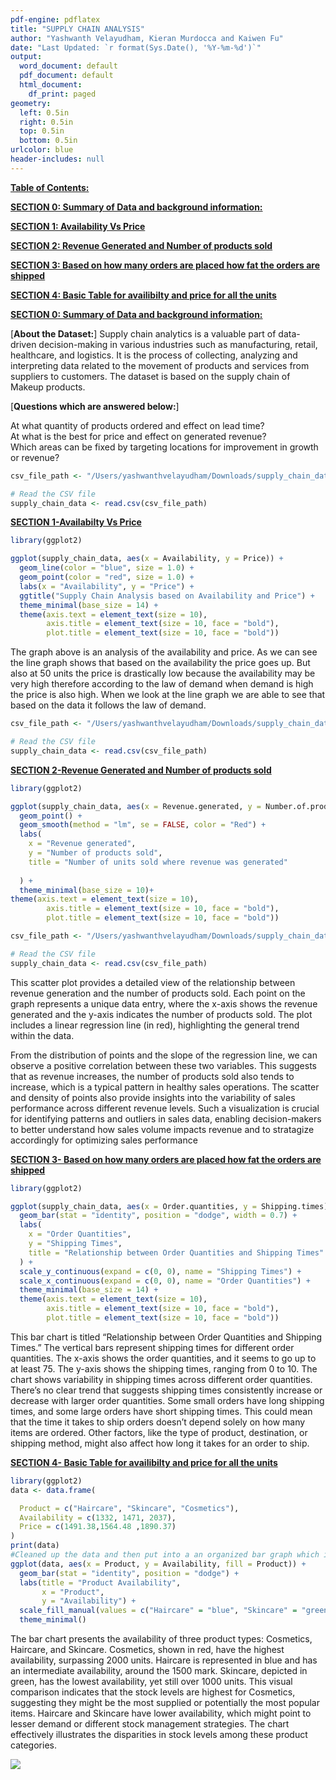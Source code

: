 ```yaml
---
pdf-engine: pdflatex
title: "SUPPLY CHAIN ANALYSIS"
author: "Yashwanth Velayudham, Kieran Murdocca and Kaiwen Fu"
date: "Last Updated: `r format(Sys.Date(), '%Y-%m-%d')`"
output:
  word_document: default
  pdf_document: default
  html_document:
    df_print: paged
geometry:
  left: 0.5in
  right: 0.5in
  top: 0.5in
  bottom: 0.5in
urlcolor: blue
header-includes: null
---
```


[**Table of Contents:**]{.underline}

[**SECTION 0: Summary of Data and background information:**](#section-0-summary-of-data-and-background-information)

[**SECTION 1: Availability Vs Price**](#section-1-availability-vs-price)

[**SECTION 2: Revenue Generated and Number of products sold**](#section-2-revenue-generated-and-number-of-products-sold)

[**SECTION 3: Based on how many orders are placed how fat the orders are shipped**](#section-3-based-on-how-many-orders-are-placed-how-fat-the-orders-are-shipped)

[**SECTION 4: Basic Table for availibilty and price for all the units**](#section-4-basic-table-for-availibilty-and-price-for-all-the-units)

[**SECTION 0: Summary of Data and background information:**]{.underline}

[**About the Dataset:**] Supply chain analytics is a valuable part of data-driven decision-making in various industries such as manufacturing, retail, healthcare, and logistics. It is the process of collecting, analyzing and interpreting data related to the movement of products and services from suppliers to customers. The dataset is based on the supply chain of Makeup products.

[**Questions which are answered below:**]

At what quantity of products ordered and effect on lead time?\
At what is the best for price and effect on generated revenue?\
Which areas can be fixed by targeting locations for improvement in growth or revenue?\

```r
csv_file_path <- "/Users/yashwanthvelayudham/Downloads/supply_chain_data.csv"

# Read the CSV file
supply_chain_data <- read.csv(csv_file_path)
```

[**SECTION 1-Availabilty Vs Price**]{.underline}

```r
library(ggplot2)

ggplot(supply_chain_data, aes(x = Availability, y = Price)) +
  geom_line(color = "blue", size = 1.0) +
  geom_point(color = "red", size = 1.0) +   
  labs(x = "Availability", y = "Price") +
  ggtitle("Supply Chain Analysis based on Availability and Price") +
  theme_minimal(base_size = 14) +
  theme(axis.text = element_text(size = 10),
        axis.title = element_text(size = 10, face = "bold"),
        plot.title = element_text(size = 10, face = "bold"))
```

The graph above is an analysis of the availability and price. As we can see the line graph shows that based on the availability the price goes up. But also at 50 units the price is drastically low because the availability may be very high therefore according to the law of demand when demand is high the price is also high. When we look at the line graph we are able to see that based on the data it follows the law of demand. \

```r
csv_file_path <- "/Users/yashwanthvelayudham/Downloads/supply_chain_data.csv"

# Read the CSV file
supply_chain_data <- read.csv(csv_file_path)
```

[**SECTION 2-Revenue Generated and Number of products sold**]{.underline}

```r
library(ggplot2)

ggplot(supply_chain_data, aes(x = Revenue.generated, y = Number.of.products.sold)) +
  geom_point() +
  geom_smooth(method = "lm", se = FALSE, color = "Red") +  
  labs(
    x = "Revenue generated",
    y = "Number of products sold",
    title = "Number of units sold where revenue was generated"
    
  ) +
  theme_minimal(base_size = 10)+
theme(axis.text = element_text(size = 10),
        axis.title = element_text(size = 10, face = "bold"),
        plot.title = element_text(size = 10, face = "bold"))

```

```r
csv_file_path <- "/Users/yashwanthvelayudham/Downloads/supply_chain_data.csv"

# Read the CSV file
supply_chain_data <- read.csv(csv_file_path)
```

This scatter plot provides a detailed view of the relationship between revenue generation and the number of products sold. Each point on the graph represents a unique data entry, where the x-axis shows the revenue generated and the y-axis indicates the number of products sold. The plot includes a linear regression line (in red), highlighting the general trend within the data.

From the distribution of points and the slope of the regression line, we can observe a positive correlation between these two variables. This suggests that as revenue increases, the number of products sold also tends to increase, which is a typical pattern in healthy sales operations. The scatter and density of points also provide insights into the variability of sales performance across different revenue levels. Such a visualization is crucial for identifying patterns and outliers in sales data, enabling decision-makers to better understand how sales volume impacts revenue and to stratagize accordingly for optimizing sales performance \

[**SECTION 3- Based on how many orders are placed how fat the orders are shipped**]{.underline}

```r
library(ggplot2)

ggplot(supply_chain_data, aes(x = Order.quantities, y = Shipping.times)) +
  geom_bar(stat = "identity", position = "dodge", width = 0.7) +
  labs(
    x = "Order Quantities",
    y = "Shipping Times",
    title = "Relationship between Order Quantities and Shipping Times"
  ) +
  scale_y_continuous(expand = c(0, 0), name = "Shipping Times") +
  scale_x_continuous(expand = c(0, 0), name = "Order Quantities") +
  theme_minimal(base_size = 14) +
  theme(axis.text = element_text(size = 10),
        axis.title = element_text(size = 10, face = "bold"),
        plot.title = element_text(size = 10, face = "bold"))

```

This bar chart is titled "Relationship between Order Quantities and Shipping Times." The vertical bars represent shipping times for different order quantities. The x-axis shows the order quantities, and it seems to go up to at least 75. The y-axis shows the shipping times, ranging from 0 to 10. The chart shows variability in shipping times across different order quantities. There's no clear trend that suggests shipping times consistently increase or decrease with larger order quantities. Some small orders have long shipping times, and some large orders have short shipping times. This could mean that the time it takes to ship orders doesn't depend solely on how many items are ordered. Other factors, like the type of product, destination, or shipping method, might also affect how long it takes for an order to ship.\

[**SECTION 4- Basic Table for availibilty and price for all the units**]{.underline}

```r
library(ggplot2)
data <- data.frame(

  Product = c("Haircare", "Skincare", "Cosmetics"),
  Availability = c(1332, 1471, 2037),
  Price = c(1491.38,1564.48 ,1890.37)
)
print(data)
#Cleaned up the data and then put into a an organized bar graph which is organized based on product. 
ggplot(data, aes(x = Product, y = Availability, fill = Product)) +
  geom_bar(stat = "identity", position = "dodge") +
  labs(title = "Product Availability",
       x = "Product",
       y = "Availability") +
  scale_fill_manual(values = c("Haircare" = "blue", "Skincare" = "green", "Cosmetics" = "red")) +
  theme_minimal()
```

The bar chart presents the availability of three product types: Cosmetics, Haircare, and Skincare. Cosmetics, shown in red, have the highest availability, surpassing 2000 units. Haircare is represented in blue and has an intermediate availability, around the 1500 mark. Skincare, depicted in green, has the lowest availability, yet still over 1000 units. This visual comparison indicates that the stock levels are highest for Cosmetics, suggesting they might be the most supplied or potentially the most popular items. Haircare and Skincare have lower availability, which might point to lesser demand or different stock management strategies. The chart effectively illustrates the disparities in stock levels among these product categories.

![](images/Screen Shot 2023-11-08 at 6.10.24 PM.png)
